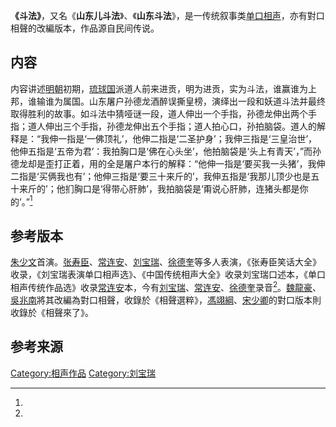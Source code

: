 {{onesource|time=2017-02-05T03:15:40+00:00}}
'''《斗法》'''，又名《'''山东儿斗法'''》、《'''山东斗法'''》，是一传统叙事类[[单口相声|单口相声]]，亦有對口相聲的改編版本，作品源自民间传说。

==内容==
内容讲述[[明朝|明朝]]初期，[[琉球国|琉球国]]派道人前来进贡，明为进贡，实为斗法，谁赢谁为上邦，谁输谁为属国。山东屠户孙德龙酒醉误撕皇榜，演绎出一段和妖道斗法并最终取得胜利的故事。如斗法中猜哑谜一段，道人伸出一个手指，孙德龙伸出两个手指；道人伸出三个手指，孙德龙伸出五个手指；道人拍心口，孙拍脑袋。道人的解释是：“我伸一指是‘一佛顶礼’，他伸二指是‘二圣护身’；我伸三指是‘三皇治世’，他伸五指是‘五帝为君’：我拍胸口是‘佛在心头坐’，他拍脑袋是‘头上有青天’，”而孙德龙却是歪打正着，用的全是屠户本行的解释：“他伸一指是‘要买我一头猪’，我伸二指是‘买俩我也有’；他伸三指是‘要三十来斤的’，我伸五指是‘我那儿顶少也是五十来斤的’；他扪胸口是‘得带心肝肺’，我拍脑袋是‘甭说心肝肺，连猪头都是你的’。”<ref name="相声大词典"/>

== 参考版本 ==
[[朱少文|朱少文]]首演。[[张寿臣|张寿臣]]、[[常连安|常连安]]、[[刘宝瑞|刘宝瑞]]、[[徐德奎|徐德奎]]等多人表演，《张寿臣笑话大全》收录，《刘宝瑞表演单口相声选》、《中国传统相声大全》收录刘宝瑞口述本，《单口相声传统作品选》收录[[常连安|常连安]]本，今有[[刘宝瑞|刘宝瑞]]、[[常连安|常连安]]、[[徐德奎|徐德奎]]录音<ref name="相声大词典"/>。[[魏龍豪|魏龍豪]]、[[吳兆南|吳兆南]]將其改編為對口相聲，收錄於《相聲選粹》，[[馮翊綱|馮翊綱]]、[[宋少卿|宋少卿]]的對口版本則收錄於《相聲來了》。

== 参考来源 ==
{{reflist|1|refs=
<ref name="相声大词典"> {{Cite book | author = 薛宝琨 | title = 相声大词典 | location = 天津 | publisher =百花文艺出版社  | date = 2012年10月 | pages =  181 | ISBN = 978-7-5306-6180-2 | accessdate =2017年2月5日 | url = | language =   | quote =  }} </ref>
}}

[[Category:相声作品|Category:相声作品]]
[[Category:刘宝瑞|Category:刘宝瑞]]